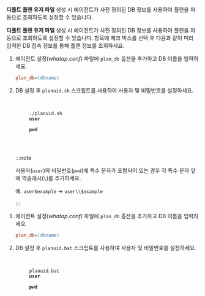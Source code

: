 
<Title level={props.level} hashid="check-default-db-id-values-planuid">디폴트 플랜 조회하기</Title>

<InDoc pages='install-agent'>

**디폴트 플랜 유저 파일** 생성 시 에이전트가 사전 정의된 DB 정보를 사용하여 플랜을 자동으로 조회하도록 설정할 수 있습니다. 

</InDoc>

<Xclude pages='install-agent'>

**디폴트 플랜 유저 파일** 생성 시 에이전트가 사전 정의된 DB 정보를 사용하여 플랜을 자동으로 조회하도록 설정할 수 있습니다. <Cmdname sid="ITM09107" className="uitext" /> 항목에 체크 박스를 선택 후 다음과 같이 미리 입력한 DB 접속 정보를 통해 플랜 정보를 조회하세요.

</Xclude>

<Tabs>
<TabItem value='linux-dfp' label='Linux' default>

1. 에이전트 설정(*whatap.conf*) 파일에 `plan_db` 옵션을 추가하고 DB 이름을 입력하세요.

    ```ini title='whatap.conf'
    plan_db=(dbname)
    ```

1. DB 설정 후 `planuid.sh` 스크립트를 사용하여 사용자 및 비밀번호를 설정하세요.

    <pre
    tabIndex="0"
    className="prism-code language-bash codeBlock_node_modules-@docusaurus-theme-classic-lib-theme-CodeBlock-Content-styles-module thin-scrollbar"
    style={{ color: "rgb(191, 199, 213)", backgroundColor: "rgb(41, 45, 62)" }}
    >
    <code className="codeBlockLines_node_modules-@docusaurus-theme-classic-lib-theme-CodeBlock-Content-styles-module">
        <span className="token-line" style={{ color: "rgb(191, 199, 213)" }}>
        <span className="token function">./planuid.sh </span>
        <span className="token plain" style={{ color: "#ff9900" }}><strong>user</strong></span> 
        <span className="token plain" style={{ color: "rgb(255, 255, 0)" }}>&nbsp;</span>
        <span className="token plain" style={{ color: "#ff9900" }}><strong>pwd</strong></span>
        </span>
    </code>
    </pre>

    :::note 

    사용자(`user`)와 비밀번호(`pwd`)에 특수 문자가 포함되어 있는 경우 각 특수 문자 앞에 역슬래시(`\`)를 추가하세요.

    <HighlightBackslash />
    예. <code>user$example</code> → <code className="highlight-backslash">user\\$example</code> 

    :::

</TabItem>

<TabItem value='windows-dfp' label='Windows' default>

1. 에이전트 설정(*whatap.conf*) 파일에 `plan_db` 옵션을 추가하고 DB 이름을 입력하세요.

    ```ini title='whatap.conf'
    plan_db=(dbname)
    ```

1. DB 설정 후 `planuid.bat` 스크립트를 사용하여 사용자 및 비밀번호를 설정하세요.

    <pre
    tabIndex="0"
    className="prism-code language-bash codeBlock_node_modules-@docusaurus-theme-classic-lib-theme-CodeBlock-Content-styles-module thin-scrollbar"
    style={{ color: "rgb(191, 199, 213)", backgroundColor: "rgb(41, 45, 62)" }}
    >
    <code className="codeBlockLines_node_modules-@docusaurus-theme-classic-lib-theme-CodeBlock-Content-styles-module">
        <span className="token-line" style={{ color: "rgb(191, 199, 213)" }}>
        <span className="token function">planuid.bat </span>
        <span className="token plain" style={{ color: "#ff9900" }}><strong>user</strong></span> 
        <span className="token plain" style={{ color: "rgb(255, 255, 0)" }}>&nbsp;</span>
        <span className="token plain" style={{ color: "#ff9900" }}><strong>pwd</strong></span>
        </span>
    </code>
    </pre>

</TabItem>
</Tabs>